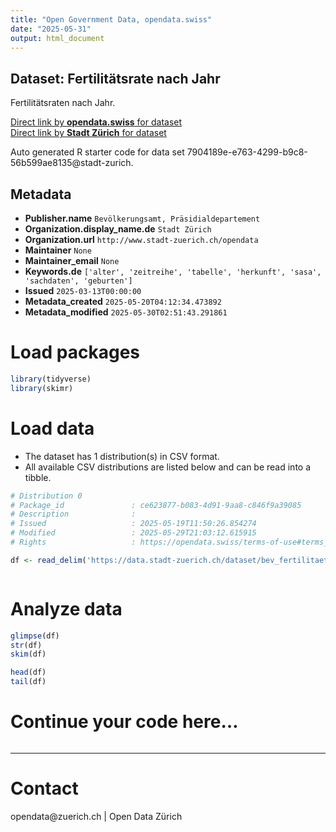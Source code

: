 ```yaml
---
title: "Open Government Data, opendata.swiss"
date: "2025-05-31"
output: html_document
---
```


## Dataset: Fertilitätsrate nach Jahr


Fertilitätsraten nach Jahr.


[Direct link by **opendata.swiss** for dataset](https://opendata.swiss/de/dataset/fertilitatsrate-nach-jahr)<br>
[Direct link by **Stadt Zürich** for dataset](https://data.stadt-zuerich.ch/dataset/bev_fertilitaet_jahr_od411a)

Auto generated R starter code for data set 7904189e-e763-4299-b9c8-56b599ae8135@stadt-zurich.

## Metadata

- **Publisher.name** `Bevölkerungsamt, Präsidialdepartement`
- **Organization.display_name.de** `Stadt Zürich`
- **Organization.url** `http://www.stadt-zuerich.ch/opendata`
- **Maintainer** `None`
- **Maintainer_email** `None`
- **Keywords.de** `['alter', 'zeitreihe', 'tabelle', 'herkunft', 'sasa', 'sachdaten', 'geburten']`
- **Issued** `2025-03-13T00:00:00`
- **Metadata_created** `2025-05-20T04:12:34.473892`
- **Metadata_modified** `2025-05-30T02:51:43.291861`


# Load packages

```r

library(tidyverse)
library(skimr)

```

# Load data

-   The dataset has 1 distribution(s) in CSV format.
-   All available CSV distributions are listed below and can be read into a tibble.

```r

# Distribution 0
# Package_id               : ce623877-b083-4d91-9aa8-c846f9a39085
# Description              : 
# Issued                   : 2025-05-19T11:50:26.854274
# Modified                 : 2025-05-29T21:03:12.615915
# Rights                   : https://opendata.swiss/terms-of-use#terms_open

df <- read_delim('https://data.stadt-zuerich.ch/dataset/bev_fertilitaet_jahr_od411a/download/BEV411OD411A.csv')



```

# Analyze data

```r

glimpse(df)
str(df)
skim(df)

head(df)
tail(df)

```

# Continue your code here...

```r

```

------------------------------------------------------------------------

# Contact

opendata@zuerich.ch | Open Data Zürich
